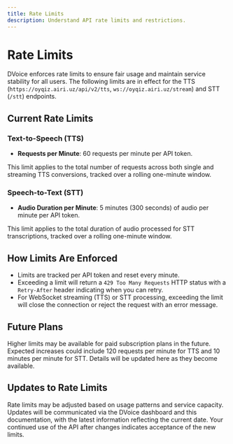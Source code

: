 ```yaml
---
title: Rate Limits
description: Understand API rate limits and restrictions.
---
```


# Rate Limits

DVoice enforces rate limits to ensure fair usage and maintain service stability for all users. The following limits are in effect for the TTS (`https://oyqiz.airi.uz/api/v2/tts`, `ws://oyqiz.airi.uz/stream`) and STT (`/stt`) endpoints.

## Current Rate Limits

### Text-to-Speech (TTS)

- **Requests per Minute**: 60 requests per minute per API token.

This limit applies to the total number of requests across both single and streaming TTS conversions, tracked over a rolling one-minute window.

### Speech-to-Text (STT)

- **Audio Duration per Minute**: 5 minutes (300 seconds) of audio per minute per API token.

This limit applies to the total duration of audio processed for STT transcriptions, tracked over a rolling one-minute window.

## How Limits Are Enforced

- Limits are tracked per API token and reset every minute.
- Exceeding a limit will return a `429 Too Many Requests` HTTP status with a `Retry-After` header indicating when you can retry.
- For WebSocket streaming (TTS) or STT processing, exceeding the limit will close the connection or reject the request with an error message.

## Future Plans

Higher limits may be available for paid subscription plans in the future. Expected increases could include 120 requests per minute for TTS and 10 minutes per minute for STT. Details will be updated here as they become available.

## Updates to Rate Limits

Rate limits may be adjusted based on usage patterns and service capacity. Updates will be communicated via the DVoice dashboard and this documentation, with the latest information reflecting the current date. Your continued use of the API after changes indicates acceptance of the new limits.
